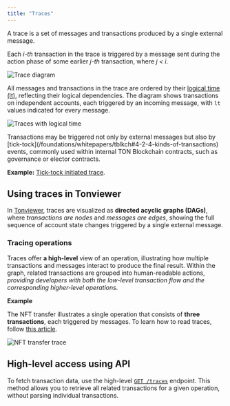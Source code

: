 ```yaml
---
title: "Traces"
---
```



A trace is a set of messages and transactions produced by a single external message.

Each _i-th_ transaction in the trace is triggered by a message sent during the action phase of some earlier _j-th_ transaction, where _j \< i_.

<div
  className="flex justify-center my-4"
>
  <Image
    src="/resources/images/rpc/trace_def_light.svg"
    darkSrc="/resources/images/rpc/trace_def_dark.svg"
    alt="Trace diagram"
  />
</div>

All messages and transactions in the trace are ordered by their [logical time (lt)](/foundations/whitepapers/tblkch#1-4-1-logical-time), reflecting their logical dependencies. The diagram shows transactions on independent accounts, each triggered by an incoming message, with `lt` values indicated for every message.

<Image
  src="/resources/images/rpc/traces_lt_light.svg"
  darkSrc="/resources/images/rpc/traces_lt_dark.svg"
  alt="Traces with logical time"
/>

<Aside
  type={"note"}
>
  Transactions may be triggered not only by external messages but also by [tick-tock](/foundations/whitepapers/tblkch#4-2-4-kinds-of-transactions) events, commonly used within internal TON Blockchain contracts, such as governance or elector contracts.

  **Example:** [Tick-tock initiated trace](https://tonviewer.com/transaction/c386d3f7cc797aeb4d126a17da9055e47e79a1bce73262e8d665d94636f97bdc).
</Aside>

## Using traces in Tonviewer

In [Tonviewer](https://tonviewer.com/), traces are visualized as **directed acyclic graphs (DAGs)**, where _transactions are nodes_ and _messages are edges_, showing the full sequence of account state changes triggered by a single external message.

### Tracing operations

Traces offer **a high-level** view of an operation, illustrating how multiple transactions and messages interact to produce the final result. Within the graph, related transactions are grouped into human-readable actions, _providing developers with both the low-level transaction flow and the corresponding higher-level operations_.

**Example**

The NFT transfer illustrates a single operation that consists of **three transactions**, each triggered by messages. To learn how to read traces, follow [this article](/ecosystem/explorers/tonviewer#steps-to-analyze-an-operation).

<Image
  src="/resources/images/rpc/nft_transfer_trace_light.png"
  darkSrc="/resources/images/rpc/nft_transfer_trace_dark.png"
  alt="NFT transfer trace"
/>

## High-level access using API

To fetch transaction data, use the high-level [`GET /traces`](/ecosystem/rpc/toncenter/v3/actions-and-traces/list-actions-by-filters-tx-msg-trace) endpoint.
This method allows you to retrieve all related transactions for a given operation, without parsing individual transactions.
